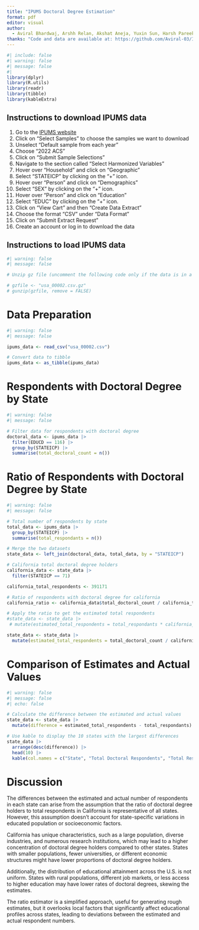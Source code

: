 ```yaml
---
title: "IPUMS Doctoral Degree Estimation"
format: pdf
editor: visual
author: 
  - Aviral Bhardwaj, Arshh Relan, Akshat Aneja, Yuxin Sun, Harsh Pareek
thanks: "Code and data are available at: https://github.com/Aviral-03/IPUMS-Education-Doctorate"
---
```


```r
#| include: false
#| warning: false
#| message: false
#| 
library(dplyr)
library(R.utils)
library(readr)
library(tibble)
library(kableExtra)
```

## Instructions to download IPUMS data

1.  Go to the [IPUMS website](https://usa.ipums.org/usa-action/variables/group)
2.  Click on "Select Samples" to choose the samples we want to download
3.  Unselect "Default sample from each year"
4.  Choose "2022 ACS"
5.  Click on "Submit Sample Selections"
6.  Navigate to the section called "Select Harmonized Variables"
7.  Hover over "Household" and click on "Geographic"
8.  Select "STATEICP" by clicking on the "+" icon.
9.  Hover over "Person" and click on "Demographics"
10. Select "SEX" by clicking on the "+" icon.
11. Hover over "Person" and click on "Education"
12. Select "EDUC" by clicking on the "+" icon.
13. Click on "View Cart" and then "Create Data Extract"
14. Choose the format "CSV" under "Data Format"
15. Click on "Submit Extract Request"
16. Create an account or log in to download the data

## Instructions to load IPUMS data

```r
#| warning: false
#| message: false

# Unzip gz file (uncomment the following code only if the data is in a gz file)

# gzfile <- "usa_00002.csv.gz"
# gunzip(gzfile, remove = FALSE)
```

# Data Preparation

```r
#| warning: false
#| message: false

ipums_data <- read_csv("usa_00002.csv")

# Convert data to tibble
ipums_data <- as_tibble(ipums_data)
```

# Respondents with Doctoral Degree by State

```r
#| warning: false
#| message: false

# Filter data for respondents with doctoral degree
doctoral_data <- ipums_data |>
  filter(EDUCD == 116) |>
  group_by(STATEICP) |>
  summarise(total_doctoral_count = n())

```

# Ratio of Respondents with Doctoral Degree by State

```r
#| warning: false
#| message: false

# Total number of respondents by state 
total_data <- ipums_data |>
  group_by(STATEICP) |>
  summarise(total_respondants = n())

# Merge the two datasets
state_data <- left_join(doctoral_data, total_data, by = "STATEICP")

# California total doctoral degree holders
california_data <- state_data |>
  filter(STATEICP == 71)

california_total_respondents <- 391171

# Ratio of respondents with doctoral degree for california
california_ratio <- california_data$total_doctoral_count / california_total_respondents

# Apply the ratio to get the estimated total respondents
#state_data <- state_data |>
 # mutate(estimated_total_respondents = total_respondants * california_ratio)

state_data <- state_data |>
  mutate(estimated_total_respondents = total_doctoral_count / california_ratio)
```


# Comparison of Estimates and Actual Values

```r
#| warning: false
#| message: false
#| echo: false

# Calculate the difference between the estimated and actual values
state_data <- state_data |>
  mutate(difference = estimated_total_respondents - total_respondants)

# Use kable to display the 10 states with the largest differences
state_data |>
  arrange(desc(difference)) |>
  head(10) |>
  kable(col.names = c("State", "Total Doctoral Respondents", "Total Respondents", "Estimated Total Respondents", "Difference"))
```


# Discussion

The differences between the estimated and actual number of respondents in each state can arise from the assumption that the ratio of doctoral degree holders to total respondents in California is representative of all states. However, this assumption doesn't account for state-specific variations in educated population or socioeconomic factors. 

California has unique characteristics, such as a large population, diverse industries, and numerous research institutions, which may lead to a higher concentration of doctoral degree holders compared to other states. States with smaller populations, fewer universities, or different economic structures might have lower proportions of doctoral degree holders. 

Additionally, the distribution of educational attainment across the U.S. is not uniform. States with rural populations, different job markets, or less access to higher education may have lower rates of doctoral degrees, skewing the estimates.

The ratio estimator is a simplified approach, useful for generating rough estimates, but it overlooks local factors that significantly affect educational profiles across states, leading to deviations between the estimated and actual respondent numbers.

















